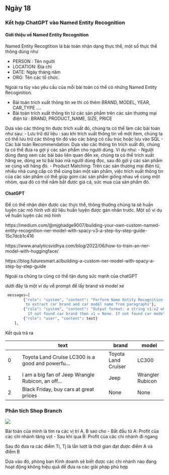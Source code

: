 ## Ngày 18 {-}

### Kết hợp ChatGPT vào Named Entity Recognition

#### Giới thiệu về Named Entity Recognition

Named Entity Recogtition là bài toán nhận dạng thực thể, một số thực thể thông dùng như

- PERSON : Tên người
- LOCATION: Địa chỉ
- DATE: Ngày tháng năm
- ORG: Tên các tổ chức.

Ngoài ra tùy vào yêu cầu của mỗi bài toán có thể có những Named Entity Recoginition.

- Bài toán trích xuất thông tin xe thì có thêm BRAND, MODEL, YEAR, CAR_TYPE ....
- Bài toán trích xuất thông tin từ các sản phẩm trên các sàn thương mại điện tử : BRAND, PRODUCT_NAME, SIZE, PRICE 

Dựa vào các thông tin được trích xuất đó, chúng ta có thể làm các bài toán như sau:
- Lưu trữ dữ liệu : sau khi trích xuất thông tin về một item, chúng ta có thể lưu trữ các thông tin đó vào các bảng có cấu trúc hoặc lưu vào SQL
- Các bài toán Recommendation: Dựa vào các thông tin trích xuất đó, chúng ta có thể đưa ra gợi ý các sản phẩm cho người dùng. Ví dụ như:
    - Người dùng đang xem các bài báo liên quan đến xe, chúng ta có thể trích xuất hãng xe, dòng xe từ bài báo mà người dùng đọc, sau đó gợi ý các sản phẩm xe cùng với hãng đó.
    - Product Matching: Trên các sàn thương mại điện tử, nhiều nhà cung cấp có thể cùng bán một sản phẩm, việc trích xuất thông tin của các sản phẩm có thể giúp gom các sản phẩm giống nhau về cùng một nhóm, qua đó có thể nắm bắt được giá cả, sức mua của sản phẩm đó.

#### ChatGPT

Để có thể nhận diện được các thực thể, thông thường chúng ta sẽ huấn luyện các mô hình với dữ liệu huấn luyện được gán nhãn trước.
Một số ví dụ về huấn luyện các mô hình

https://medium.com/@mjghadge9007/building-your-own-custom-named-entity-recognition-ner-model-with-spacy-v3-a-step-by-step-guide-15c7dcb1c416

https://www.analyticsvidhya.com/blog/2022/06/how-to-train-an-ner-model-with-huggingface/

https://blog.futuresmart.ai/building-a-custom-ner-model-with-spacy-a-step-by-step-guide

Ngoài ra chúng ta cũng có thể tận dụng sức mạnh của chatGPT

dưới đây là một ví dụ về prompt để lấy brand và model xe

```python
 messages=[
        {"role": "system", "content": "Perform Name Entity Recognition task \
         to extract car brand and car model name from paragraphs"},
        {"role": "system", "content": "Output format: a string v1:v2 where v1 is car brand and v2 is car model for each input.\
          If not found car brand then v1 = None. If not found car model then v2 = None"},
        {"role": "user", "content": text}
    ],
```

Kết quả trả ra 

||text|	brand|	model|
|-|------|--|--|
|0|Toyota Land Cruise LC300 is a good and powerfu...	|Toyota Land Cruiser|LC300|
|1|I am a big fan of Jeep Wrangle Rubicon, an off...	|Jeep	|Wrangler Rubicon|
|2|Black Friday, buy cars at great prices|	None|	None|


### Phân tích Shop Branch


![](images/01-2024/18/18.png)

Bài toán của mình là tìm ra các vị trí A, B sao cho
- Bắt đầu từ A: Profit của các chi nhánh tăng vọt
- Sau khi qua B: Profit của các chi nhánh đi ngang

Sau đó đưa ra các điểm Ti, Tj là lần lượt là thời gian đạt được điểm A và điểm B

Dựa vào đó, phòng ban Kinh doanh sẽ biết được các chi nhánh nào đang hoạt động không hiệu quả để đưa ra các giải pháp phù hợp
